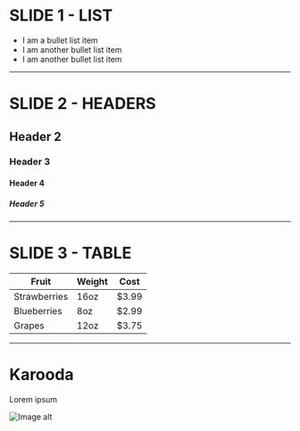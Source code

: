 


# SLIDE 1 - LIST

* I am a bullet list item
* I am another bullet list item
* I am another bullet list item

---

# SLIDE 2 - HEADERS

## Header 2
### Header 3
#### Header 4
##### Header 5

---

# SLIDE 3 - TABLE

| Fruit         | Weight   | Cost  |
| ------------- | ---------| ----- |
| Strawberries  | 16oz     | $3.99 |
| Blueberries   | 8oz      | $2.99 |
| Grapes        | 12oz     | $3.75 |

---


# Karooda

Lorem ipsum

<img src={imageUrl} alt="Image alt" />
